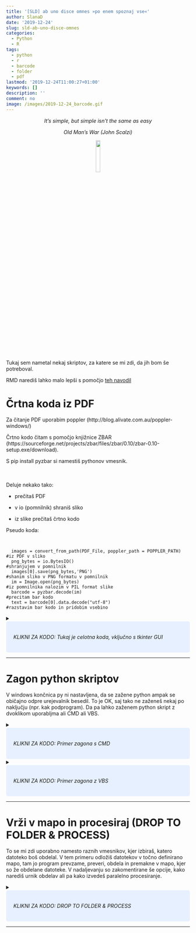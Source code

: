 ```yaml
---
title: '[SLD] ab uno disce omnes »po enem spoznaj vse«'
author: SlanaD
date: '2019-12-24'
slug: sld-ab-uno-disce-omnes
categories:
  - Python
  - R
tags:
  - python
  - r
  - barcode
  - folder
  - pdf
lastmod: '2019-12-24T11:00:27+01:00'
keywords: []
description: ''
comment: no
image: /images/2019-12-24_barcode.gif 
---
```

<center>

_It's simple, but simple isn't the same as easy_  


_Old Man's War (John Scalzi)_ 



![](/images/2019-12-24_barcode.gif){width=15%}  

</center>  

Tukaj sem nametal nekaj skriptov, za katere se mi zdi, da jih bom še potreboval.

RMD narediš lahko malo lepši s pomočjo [teh navodil](https://holtzy.github.io/Pimp-my-rmd/)


# Črtna koda iz PDF

Za čitanje PDF uporabim poppler (http://blog.alivate.com.au/poppler-windows/) 

Črtno kodo čitam s pomočjo knjižnice ZBAR (https://sourceforge.net/projects/zbar/files/zbar/0.10/zbar-0.10-setup.exe/download). 

S pip install pyzbar si namestiš pythonov vmesnik.  
<br></br>

Deluje nekako tako:  

   - prečitaš PDF  
   
   - v io (pomnilnik) shraniš sliko  
   
   - iz slike prečitaš črtno kodo  



Pseudo koda:

<pre class="sourceCode Python"><code>

  images = convert_from_path(PDF_File, poppler_path = POPPLER_PATH) #iz PDF v sliko  
  png_bytes = io.BytesIO()                                          #shranjujem v pomnilnik
  images[0].save(png_bytes,'PNG')                                   #shanim sliko v PNG formatu v pomnilnik
  im = Image.open(png_bytes)                                        #iz pomnilnika nalozim v PIL format slike
  barcode = pyzbar.decode(im)                                       #precitam bar kodo
  text = barcode[0].data.decode("utf-8")                            #razstavim bar kodo in pridobim vsebino
  
</code></pre>
<style> div.blue { background-color:#e6f0ff; border-radius: 5px; padding: 20px;} </style>
<div> <details>
<summary> <i> <div class = "blue"> 

KLIKNI ZA KODO: Tukaj je celotna koda, vključno s tkinter GUI

</div> </i> </summary>
<p>

<pre class="sourceCode Python"><code>

# -*- coding: utf-8 -*-
"""
Created on Wed Oct  9 14:11:56 2019

Preberi z bar code

@author: slanad

# NAMESTI PRED ZAČETKOM
#    #ZBAR
#    #https://sourceforge.net/projects/zbar/files/zbar/0.10/zbar-0.10-setup.exe/download

#    # pip install pillow - mogoče bo treba namestiti verzijo 4.0
#    # pip install minecart
#    # pip install PyPDF2
#    # pip install pdf2Image
#    # https://blog.alivate.com.au/poppler-windows/
#    # Poppler for windows: http://blog.alivate.com.au/poppler-windows/ 
#    # bin moraš imeti v poti, to narediš s sys.path.apend("pot do poppler-068.0/bin")
#    # deluje tudi ce dolocis v poti pot do popplerja - glej spodaj ukaz 
#    # images = convert_from_path(sFile, poppler_path = POPPLER_PATH)
"""

# %% Common routines
import os 
import sys
import datetime

import tkinter as tk
from tkinter import filedialog
from tkinter import messagebox
import subprocess

import io
from PIL import Image
from PyPDF2 import PdfFileWriter, PdfFileReader 
from pdf2image import convert_from_path
from pyzbar import pyzbar


#import pytesseract

SAVE_IMG_FLAG = True #ali shranjuje vmesne rezultate ali ne

# nastavi glede na racunalnik
if os.path.exists('D:\\OneDrive'):
    #SLD DOMA
    POPPLER_PATH = 'D:\\OneDrive\\Dokumenti\\Python\\PdfOCR01\\poppler-0.68.0\\bin' 
    sys.path.append('D:\\OneDrive\\Dokumenti\\Python\\PdfOCR01\\poppler-0.68.0\\bin')  
    #sys.path.append('D:\\OneDrive\\Dokumenti\\Python\\PdfOCR01\\ZBar\\bin')

    #pytesseract.pytesseract.tesseract_cmd = r'C:\Users\Slana\AppData\Local\Tesseract-OCR\tesseract.exe'
 
elif os.path.exists('C:\\Users\\slanad\\OneDrive'):
    #SLD V SLUZBI
    POPPLER_PATH = 'C:\\Users\\slanad\\OneDrive\\Dokumenti\\Python\\PdfOCR01\\poppler-0.68.0\\bin'    
    sys.path.append('C:\\Users\\slanad\\OneDrive\\Dokumenti\\Python\\PdfOCR01\poppler-0.68.0\\bin') 
    sys.path.append('C:\\Users\\slanad\\OneDrive\\Dokumenti\\Python\\PdfOCR01\\ZBar\\bin')
    #pytesseract.pytesseract.tesseract_cmd = r'C:\Users\slanad\AppData\Local\Tesseract-OCR\tesseract.exe'

#Testiraj pogoje
if not(os.path.exists(POPPLER_PATH)):
   print("NO POPPLER !")
   exit

#Test data
sFile = r"C:\Users\slanad\OneDrive\Dokumenti\Python\PdfOCR01\test\PrinterINST_3_CB.pdf"
d1_w = 100/2340
d1_h = 700/3310
d2_w = 350/2340
d2_h = 1250/3310  
DatumF="2019-10"
saveImg = SAVE_IMG_FLAG
# fPdfBAR1(sFile) #za testiranje funkcije

#%%Precitaj PDF

def fPdfBAR1(sFile, DatumF="2019-10", d1_w=0.0437, d1_h=0.2115, d2_w=0.1496, d2_h=0.3776, saveImg = SAVE_IMG_FLAG):
#Precitaj PDF, pretvori v sliko, obrezi sliko na podrocju, ki te zanimo, zavrti sliko sliko, izvedi ocr na mali sliki, 
#shrani vsako stran iz PDF z imenom DatumF+_+precitano_ime+.pdf = 2019-10_MFC04.pdf   
#To je okvir za printer iz vzdrževanja, ki ga čitam, w = wide, h=height:
#    d1_w = 2045/2340
#    d1_h = 855/3310
#    d2_w = 2177/2340
#    d2_h = 1290/3310  
# vrne True, ce je uspesno in False, ce ni
    
    sPath = os.path.dirname(sFile) #samo pot do obstojece datoteke
  
    try:      
        images = convert_from_path(sFile, poppler_path = POPPLER_PATH)  
    
        #Izrezem samo male slikice in pridobim imena
        i = 0
        ime = []
        #iterating through all pages
        for img in images:
            i = i + 1
            
            png_bytes = io.BytesIO() #shranjujem v pomnilnik
            img.save(png_bytes,'PNG') #shanim sliko v PNG formatu v pomnilnik

            im = Image.open(png_bytes) #iz pomnilnika nalozim v PIL format slike
            
            if (saveImg == True):
                 sFileNew = os.path.join(sPath, "PNG%s"%i + ".png")
                 im.save(sFileNew)
                 
            width, height = im.size
            t1_w = d1_w * width
            t1_h = d1_h * height
            t2_w = d2_w * width
            t2_h = d2_h * height  
            
            im = im.crop((t1_w, t1_h, t2_w, t2_h))
            im = im.rotate(90, expand=True)
            im = im.convert('L') #L<- grayscale
            
            barcode = pyzbar.decode(im)
            try:
                text = barcode[0].data.decode("utf-8")
            except:
                text = "Napaka"+str(i)
    
            print (text)
            #text = pytesseract.image_to_string(im)
            
            if text != "":
                ime.append(text) #zadnji element je ime
                
                if (saveImg == True):
                    sFileNew = os.path.join(sPath, "izsek%s"%i + ".png")
                    im.save(sFileNew)  
                    
            else:
                ime.append("Napaka_stran%s " % i) 
                sFileNew = os.path.join(sPath, "napaka%s"%i + ".png")
                im.save(sFileNew)
            print(i, text)

        
        inputpdf = PdfFileReader(open(sFile, "rb"))
        i = 0
        for i in range(inputpdf.numPages):
            output = PdfFileWriter()
            output.addPage(inputpdf.getPage(i))
            sFileNew = os.path.join(sPath, DatumF +"_"+ime[i] + ".pdf")
            with open(sFileNew, "wb") as outputStream:
                output.write(outputStream)
            i = i + 1 
        
        return True
    except:
        return False

#%%TKINTER
class MainApplication(tk.Frame):
    def __init__(self, parent, *args, **kwargs):
        tk.Frame.__init__(self, parent, *args, **kwargs)
        self.parent = parent
                
        self.mesec  = tk.Label(parent, text = "Mesec: ").pack(side="top")
        self.vnos_text = tk.StringVar() #datumF npr. 2019-03
        self.SaveImageFlag = tk.IntVar() #Zastavica ali se naj shranjujejo pomozne slike
        self.sDatoteka = tk.StringVar() #lokacija datoteke za dodajanje
        #default vrednost za datum
        now = datetime.datetime.now() - datetime.timedelta(days=27) #danasnji datum za ca mesec nazaj
        datumF = "%d"%(now.year) + "-" +  ('{num:02d}'.format(num=now.month)) #vzorec 2019-03     
        
        self.vnos_text.set(datumF)
        self.vnos = tk.Entry(parent, textvariable = self.vnos_text).pack(side="top")
        
        self.chBox1 = tk.Checkbutton(parent, text = "Slike se shranijo?", variable = self.SaveImageFlag,
                 onvalue = 1, offvalue = 0, height=2,
                 width = 20,
                 command=self.fSaveImageFlag_state).pack(side="top")
        
        self.btn1 = tk.Button(parent, height = 2, width = 35, bg="#995599", font=("Helvetica", 14),
                         text="  BAR, razstavi, preimenuj, shrani   ",
                         command=self.fPdfOCRsave).pack(side="bottom")
    
    def fSaveImageFlag_state(self):
        if self.SaveImageFlag.get()==1:
            local_SAVE_IMG_FLAG = True
        else:
            local_SAVE_IMG_FLAG = False
        return local_SAVE_IMG_FLAG
        
    def fPdfOCRsave(self):
        self.sFile = tk.filedialog.askopenfilename(initialdir = "/",title = "Select file",filetypes = (("pdf","*.pdf"),("all files","*.*")))     
        try:
            
            DatumF = str(self.vnos_text.get()) # DatumF = '2019-06'
            
            retVal = fPdfBAR1(self.sFile, DatumF=DatumF, d1_w=0.0437, d1_h=0.2115, d2_w=0.1496, d2_h=0.3776, saveImg = self.fSaveImageFlag_state() )
            if (retVal == True):
                #tk.messagebox.showinfo("Information", "Uspeno razstavljeno! ")
                pass
            else:
                tk.messagfPdfBAR1ebox.showinfo("Information", " NEUSPESNO! ")
                
            sPath = os.path.dirname(self.sFile) #samo pot do obstojece datoteke
            sPath = os.path.abspath(sPath)
            print(sPath)
            subprocess.call("explorer " + sPath, shell=True)
            
        except:
            tk.messagebox.showwarning("Information", " NAPAKA! ")
        

#%% MAIN
if __name__ == "__main__":  

    root = tk.Tk()
    root.title("Dodajanje datotek")
    MainApplication(root).pack(side="top", fill="both", expand=True)
    root.mainloop()


  
</code></pre>

</p>
</details> </div>


***

# Zagon python skriptov

V windows končnica py ni nastavljena, da se zažene python ampak se običajno odpre urejevalnik besedil. To je OK, saj tako ne zaženeš nekaj po naključju (npr. kak podprogram). Da pa lahko zaženem python skript z dvoklikom uporabljma ali CMD ali VBS.

<style> div.blue { background-color:#e6f0ff; border-radius: 5px; padding: 20px;} </style>
<div> <details>
<summary> <i> <div class = "blue"> 

KLIKNI ZA KODO: Primer zagona s CMD

</div> </i> </summary>
<p>

Narediš datoteko s končnico *.CMD (npr. _zagon.cmd_) .

<pre class="sourceCode CMD"><code>

Y:
cd "Y:\xx\xxx"

call C:\Users\slanad\AppData\Local\Continuum\anaconda3\Scripts\activate.bat C:\Users\slanad\AppData\Local\Continuum\anaconda3
python.exe SCRIPT_00.py

pause
exit
  
</code></pre>

</p>
</details> </div>


<style> div.blue { background-color:#e6f0ff; border-radius: 5px; padding: 10px;} </style>
<div> <details>
<summary> <i> <div class = "blue"> 

KLIKNI ZA KODO: Primer zagona z VBS

</div> </i> </summary>
<p>

Narediš datoteko s končnico *.CMD (npr. _ED.cmd_). Kjer nastaviš, kako boš zaganjal VBS. V osnovi lahko zaženeš VBS direktno, samo potem ne veš ali se bo izvršil 32bitni ali 64bitni. Odvisno od nastavitve v računalniku

<pre class="sourceCode CMD"><code>

@ECHO OFF
Echo "START SCRIPT ime"

ECHO
ECHO "ZAGANJAM SKRIPT 64 bitno"
REM standarni 32bitni cscript ne delujez nekaterimi računalniki in z adodb.connect, zato ta verzija
CD .\xxxxx\
C:\Windows\SysWOW64\CScript.exe "ED.vbs"
CD ..
ECHO 'Logiranje '; %DATE%; %TIME% >>ETLcmd_log.txt

Echo "END"

REM Da takoj ne zapre okna
timeout 10
REM ali pa vpisi PAUSE

exit
  
</code></pre>

Naslednji del pa je, da pripraviš datoteko VBS (npr. _ED.vbs_) in z njo zaženeš pythonove skripte. VBS script ima določene prednosti pri nekaterih opravilih v windowsih, zato je včasih kombinacija smiselna. Če ne drugje, ko krpaš skupaj kaj novega in obstoječega.


<pre class="sourceCode VBS"><code>
'Zagon python skripta z dvoklikom na datoteko .vbs
'Slana 2018-12-11

sPath = SetPath() 'Sets path to current directory
pPath = PythonPath() 'Sets the path for python.exe


PythonScript("SCRIPT.py")

Function SetPath()

	'Pot vzame iz starša datoteke, kjer se skripta nahaja. Doda še \ za lazje zdruzevanje
	'Path is taken from parent of the file, where script is located. Adds a \ for easier combining
	SetPath = CreateObject("Scripting.FileSystemObject").GetParentFolderName(WScript.ScriptFullName) & "\"

End Function


Function PythonPath()

	Set fso = CreateObject("Scripting.FileSystemObject")
	'Setting path for Python
	'Nastavljanje poti Pythona

	path_p = "C:/Users/slanad/AppData/Local/Continuum/anaconda3/Python.exe"

	If (fso.FileExists(path_p)) Then
		PythonPath = path_p
	Else
		WScript.Echo "Could not find path"
	End If

End Function

Sub PythonScript(ScriptName)

	'Runs cmd line
	Set winShell = CreateObject("WScript.Shell")
	WaitOnReturn = False
	windowStyle = 1

	'Define the command to run the python file and exit when done
	command1 = pPath & " " & ScriptName
	command2 = "exit"

	'Run the commands
	Call winShell.Run("cmd /k " & command1 & " & " & command2, windowStyle, WaitOnReturn)

End Sub

</code></pre>


</p>
</details> </div>


***

# Vrži v mapo in procesiraj (DROP TO FOLDER & PROCESS)

To se mi zdi uporabno namesto raznih vmesnikov, kjer izbiraš, katero datoteko boš obdelal. V tem primeru odložiš datotekov v točno definirano mapo, tam jo program prevzame, preveri, obdela in premakne v mapo, kjer so že obdelane datoteke. V nadaljevanju so zakomentirane še opcije, kako narediš urnik obdelav ali pa kako izvedeš paralelno procesiranje. 


<style> div.blue { background-color:#e6f0ff; border-radius: 5px; padding: 20px;} </style>
<div> <details>
<summary> <i> <div class = "blue"> 

KLIKNI ZA KODO: DROP TO FOLDER & PROCESS

</div> </i> </summary>
<p>

Potrebuješ mapi DROP in PROCESSED.


<pre class="sourceCode Python"><code>

#https://github.com/satssehgal/Excel_Data_Analysis_Scheduler/blob/master/ExcelCron/myutil.py
#Najprej naredis mapo DROP
#Potem rabis mapo PROCESSED

# to potrebujem
import shutil
import os
import pandas as pd
from openpyxl import load_workbook
import schedule
import time

#Najprej kontroliras ali je kaj v mapi DROP

def job():
    koncnica_datoteke = '.txt'
    #vse datoteke, ki si jih ze predelal
    folder_processed = 'processed' #to je mapa v katero kopiras zakljucene jobe 
    #files_processed = [file for file in os.listdir(folder_processed) if file.endswith(koncnica_datoteke)]
    #path_processed = os.path.join(os.getcwd(),folder_processed)

    #poglej v mapo droped, ce je kaj novega znotraj
    folder_dropped = 'drop'
    files_droped = [file for file in os.listdir(folder_dropped) if file.endswith(koncnica_datoteke)]
 
    #ce se pojavi nova datoteka jo obdelaj v funciji fToDo in ce ta vrne da je True, premakni med obdelane
    for file in files_droped:
        if fToDo(file) == True:
            shutil.move(os.path.join(folder_dropped, file), os.path.join(folder_processed, file))
    return True

def fToDo(sFile):
#Tukaj dodaj funkcijo, ki se izvede na definirani datoteki.
    print(sFile)
    #tukaj sedaj lahko to datoteko npr. preberes itd. Ko bos zakljucil, jo bo premaknilo med procesirane.
    return True


job()

#tukaj planiras, kdaj se bo funcija 'job' zagnala
#schedule.every().day.at("10:30").do(job)

# schedule.every(10).minutes.do(job)
# schedule.every().hour.do(job)
# schedule.every().day.at("10:30").do(job)
# schedule.every(5).to(10).minutes.do(job)
# schedule.every().monday.do(job)
# schedule.every().wednesday.at("13:15").do(job)
# schedule.every().minute.at(":17").do(job)

# while True:
#     schedule.run_pending()
#     time.sleep(10) #cas v sekundah

#jobs in paralel
#https://schedule.readthedocs.io/en/stable/faq.html#how-to-execute-jobs-in-parallel



# import time
 
# def sleeper():
#     while True:
#         # Get user input
#         num = input('How long to wait: ')
 
#         # Try to convert it to a float
#         try:
#             num = float(num)
#         except ValueError:
#             print('Please enter in a number.\n')
#             continue
 
#         # Run our time.sleep() command,
#         # and show the before and after time
#         print('Before: %s' % time.ctime())
#         time.sleep(num)
#         print('After: %s\n' % time.ctime())
 
 
# try:
#     sleeper()
# except KeyboardInterrupt:
#     print('\n\nKeyboard exception received. Exiting.')
#     exit()


</code></pre>

</p>
</details> </div>

***






